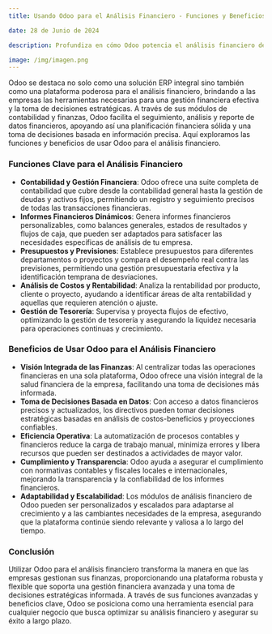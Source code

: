```yaml
---
title: Usando Odoo para el Análisis Financiero - Funciones y Beneficios

date: 28 de Junio de 2024

description: Profundiza en cómo Odoo potencia el análisis financiero dentro de las empresas, ofreciendo herramientas avanzadas para una gestión financiera efectiva y toma de decisiones informadas basadas en datos precisos y actualizados.

image: /img/imagen.png
---
```


Odoo se destaca no solo como una solución ERP integral sino también como una plataforma poderosa para el análisis financiero, brindando a las empresas las herramientas necesarias para una gestión financiera efectiva y la toma de decisiones estratégicas. A través de sus módulos de contabilidad y finanzas, Odoo facilita el seguimiento, análisis y reporte de datos financieros, apoyando así una planificación financiera sólida y una toma de decisiones basada en información precisa. Aquí exploramos las funciones y beneficios de usar Odoo para el análisis financiero.

### **Funciones Clave para el Análisis Financiero**

- **Contabilidad y Gestión Financiera**: Odoo ofrece una suite completa de contabilidad que cubre desde la contabilidad general hasta la gestión de deudas y activos fijos, permitiendo un registro y seguimiento precisos de todas las transacciones financieras.
- **Informes Financieros Dinámicos**: Genera informes financieros personalizables, como balances generales, estados de resultados y flujos de caja, que pueden ser adaptados para satisfacer las necesidades específicas de análisis de tu empresa.
- **Presupuestos y Previsiones**: Establece presupuestos para diferentes departamentos o proyectos y compara el desempeño real contra las previsiones, permitiendo una gestión presupuestaria efectiva y la identificación temprana de desviaciones.
- **Análisis de Costos y Rentabilidad**: Analiza la rentabilidad por producto, cliente o proyecto, ayudando a identificar áreas de alta rentabilidad y aquellas que requieren atención o ajuste.
- **Gestión de Tesorería**: Supervisa y proyecta flujos de efectivo, optimizando la gestión de tesorería y asegurando la liquidez necesaria para operaciones continuas y crecimiento.

### **Beneficios de Usar Odoo para el Análisis Financiero**

- **Visión Integrada de las Finanzas**: Al centralizar todas las operaciones financieras en una sola plataforma, Odoo ofrece una visión integral de la salud financiera de la empresa, facilitando una toma de decisiones más informada.
- **Toma de Decisiones Basada en Datos**: Con acceso a datos financieros precisos y actualizados, los directivos pueden tomar decisiones estratégicas basadas en análisis de costos-beneficios y proyecciones confiables.
- **Eficiencia Operativa**: La automatización de procesos contables y financieros reduce la carga de trabajo manual, minimiza errores y libera recursos que pueden ser destinados a actividades de mayor valor.
- **Cumplimiento y Transparencia**: Odoo ayuda a asegurar el cumplimiento con normativas contables y fiscales locales e internacionales, mejorando la transparencia y la confiabilidad de los informes financieros.
- **Adaptabilidad y Escalabilidad**: Los módulos de análisis financiero de Odoo pueden ser personalizados y escalados para adaptarse al crecimiento y a las cambiantes necesidades de la empresa, asegurando que la plataforma continúe siendo relevante y valiosa a lo largo del tiempo.

### **Conclusión**

Utilizar Odoo para el análisis financiero transforma la manera en que las empresas gestionan sus finanzas, proporcionando una plataforma robusta y flexible que soporta una gestión financiera avanzada y una toma de decisiones estratégicas informada. A través de sus funciones avanzadas y beneficios clave, Odoo se posiciona como una herramienta esencial para cualquier negocio que busca optimizar su análisis financiero y asegurar su éxito a largo plazo.